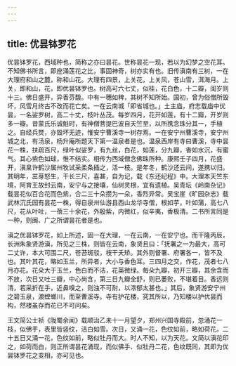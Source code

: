 ```yaml
---
---
---
```

title: 优昙钵罗花
---



优昙钵罗花，西域种也，简称之亦曰昙花。世称昙花一现，若以为幻梦之空花耳。不知佛书所言，即座涌莲花之比，事固神奇，树亦实有也。旧传滇南有三树，一在大理府和山之麓，称和山花。大理有四景，上关花，上关风，苍山雪，洱海月。上关，即和山，花，即优昙钵罗也。树高可六七丈，似桂，花白色，十二瓣，闺岁则十三。佛日盛开，异香芬馥。中有一穗如稗，其树不知所始。国初，曾为俗僧所毁坏，风雪月终古不改而花亡矣。一在云南城「即省城也。」土主庙，府志载庙中优昙，一名娑罗树，高二十丈，枝叶丛茂。每岁四月，花开如莲，有十二瓣，开岁则多一瓣。昔蒙氏乐诚魁时，有神僧菩提巴波自天竺至，以所携念珠分其一，手植之。自经兵燹，亦毁坏无迹，惟安宁曹溪寺一树存焉。一在安宁州曹溪寺，安宁州城之北，有汤泉，杨升庵所题天下第一温泉者是也。温泉西岸有寺曰曹溪，寺中昙花一株，扶疏百尺，绿叶似娑罗，有九丝，白花，如莲，分九瓣，香如水沉，有蜜气。其心紫色如球，惟不结实。相传为西域僧念佛珠所种。康熙壬子四月，花盛开，滇臬许鹤沙属州牧试采柔条插之，活一枝。是年冬，鹤沙还云间，遂携以归。其明年，茁芽怒生，干长三尺，喜甚，自为记，载《东还纪程》中。大理本天竺东境，阿育王故封云南，安宁与之接壤，仙树灵根，宜有遗植。吴青坛《岭南杂记》载昙花似百合花而色紫，合二三十朵攒为一朵，香烈异常。吴宝崖《旷园杂志》载武林沉氏园有昙花一株，得自泉州仙游县西山龙华寺僧，根如芋，叶如蒲，高七八尺，花从叶吐，一蓓三十余花，外殷紫，内微红，似辛夷，香极清。二书所言同是一种，则闽、广之所谓昙花者是也。

滇之优昙钵罗花，如上所述，固一在大理，一在云南，一在安宁也。而干隆丙辰，长洲朱象贤游滇，所见之三株，则皆在云南，象贤且曰：「抚署之一为最大，高可二丈许，本大可围二尺，苍苔斑驳，枝干夭矫。其外则督署、府署各一，皆不及也。其叶其花，略如玉兰，所异者，大小与香色耳。三四月之交，作花，茂者七八月亦花。花朵大于玉兰，色白而不洁，花英微绿。每朵九瓣，初开三瓣，其余含而不放，次日又吐三瓣，中心尚含，第三日九瓣全舒，则已萎败，不堪着目。香远则清，若采折在手，近鼻嗅之，则浊不可耐，以浓郁太甚也。」其后，象贤游安宁州之碧玉泉，渡螳螂川，而至曹溪寺。寺有护花楼，究其所以，乃知楼以护优昙而构，然楼虽存而花已不可问矣。

王文简公士祯《陇蜀余闻》载顺治乙未十一月望夕，郑州兴国寺殿前，忽涌花一枝，似佛手，表里皆竖纹，洁白如雪。次日，又涌一花，色纹如前，略如荷花。二十五日又涌一花，色纹如前，略似牡丹而大。时人不知，以为天花。文简以滇花印之，如荷而白，则正所谓昙花涌现，而似佛手、似牡丹二花，色纹既同，其即为优昙钵罗花之变相，亦可见也。